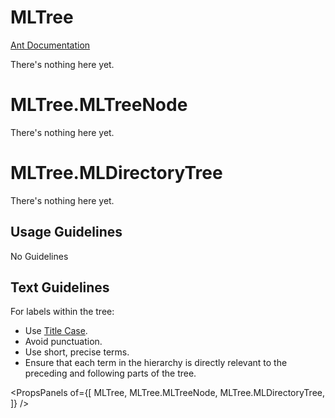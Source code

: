 
# MLTree

[Ant Documentation](https://3x.ant.design/components/tree)

There's nothing here yet.


# MLTree.MLTreeNode

There's nothing here yet.

# MLTree.MLDirectoryTree

There's nothing here yet.

## Usage Guidelines
No Guidelines

## Text Guidelines
For labels within the tree:
* Use [Title Case](https://github.com/marklogic/design-system/blob/jamie-fong-patch-1/stories/55-Tree.mdx).
* Avoid punctuation.
* Use short, precise terms.
* Ensure that each term in the hierarchy is directly relevant to the preceding and following parts of the tree. 

<PropsPanels of={[
  MLTree,
  MLTree.MLTreeNode,
  MLTree.MLDirectoryTree,
]} />
